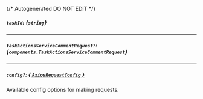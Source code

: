 {/* Autogenerated DO NOT EDIT  */}

##### `taskId`: *{`string`}*

---
##### `taskActionsServiceCommentRequest?`: *{`components.TaskActionsServiceCommentRequest`}*
<Collapsible openLabel={Labels.showProperties} closeLabel={Labels.hideProperties}>
    <TaskActionsServiceCommentRequest/>
</Collapsible>

---
##### `config?`: [*{ `AxiosRequestConfig` }*](https://axios-http.com/docs/req_config)
Available config options for making requests.


